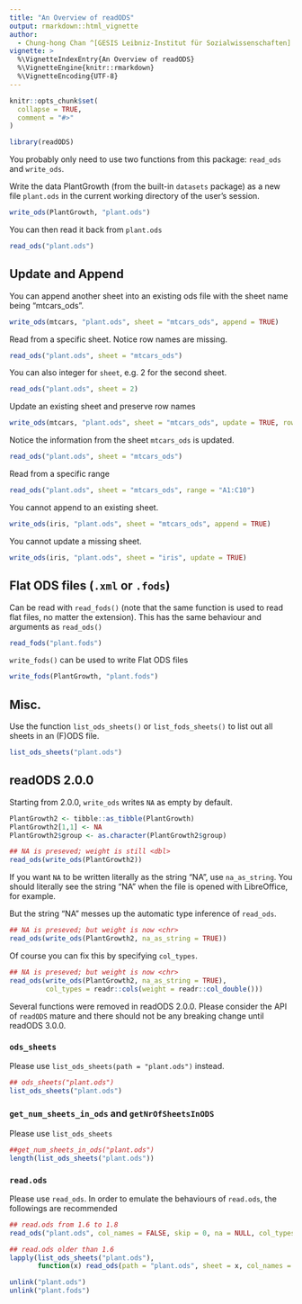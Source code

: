 ```yaml
---
title: "An Overview of readODS"
output: rmarkdown::html_vignette
author:
  - Chung-hong Chan ^[GESIS Leibniz-Institut für Sozialwissenschaften]
vignette: >
  %\VignetteIndexEntry{An Overview of readODS}
  %\VignetteEngine{knitr::rmarkdown}
  %\VignetteEncoding{UTF-8}
---
```


```r
knitr::opts_chunk$set(
  collapse = TRUE,
  comment = "#>"
)
```

```r
library(readODS)
```

You probably only need to use two functions from this package: `read_ods` and `write_ods`.

Write the data PlantGrowth (from the built-in `datasets` package) as a new file `plant.ods` in the current working directory of the user's session.

```r
write_ods(PlantGrowth, "plant.ods")
```

You can then read it back from `plant.ods`

```r
read_ods("plant.ods")
```

## Update and Append

You can append another sheet into an existing ods file with the sheet name being "mtcars_ods".

```r
write_ods(mtcars, "plant.ods", sheet = "mtcars_ods", append = TRUE)
```

Read from a specific sheet. Notice row names are missing.

```r
read_ods("plant.ods", sheet = "mtcars_ods")
```

You can also integer for `sheet`, e.g. 2 for the second sheet.

```r
read_ods("plant.ods", sheet = 2)
```

Update an existing sheet and preserve row names

```r
write_ods(mtcars, "plant.ods", sheet = "mtcars_ods", update = TRUE, row_names = TRUE)
```

Notice the information from the sheet `mtcars_ods` is updated.

```r
read_ods("plant.ods", sheet = "mtcars_ods")
```

Read from a specific range

```r
read_ods("plant.ods", sheet = "mtcars_ods", range = "A1:C10")
```

You cannot append to an existing sheet.

```r
write_ods(iris, "plant.ods", sheet = "mtcars_ods", append = TRUE)
```

You cannot update a missing sheet.

```r
write_ods(iris, "plant.ods", sheet = "iris", update = TRUE)
```

## Flat ODS files (`.xml` or `.fods`)

Can be read with `read_fods()` (note that the same function is used to read flat files, no matter the extension).
This has the same behaviour and arguments as `read_ods()`

```r
read_fods("plant.fods")
```

`write_fods()` can be used to write Flat ODS files

```r
write_fods(PlantGrowth, "plant.fods")
```

## Misc.

Use the function `list_ods_sheets()` or `list_fods_sheets()` to list out all sheets in an (F)ODS file.

```r
list_ods_sheets("plant.ods")
```

## readODS 2.0.0

Starting from 2.0.0, `write_ods` writes `NA` as empty by default.

```r
PlantGrowth2 <- tibble::as_tibble(PlantGrowth)
PlantGrowth2[1,1] <- NA
PlantGrowth2$group <- as.character(PlantGrowth2$group)

## NA is preseved; weight is still <dbl>
read_ods(write_ods(PlantGrowth2))
```

If you want `NA` to be written literally as the string "NA", use `na_as_string`. You should literally see the string "NA" when the file is opened with LibreOffice, for example.

But the string "NA" messes up the automatic type inference of `read_ods`.

```r
## NA is preseved; but weight is now <chr>
read_ods(write_ods(PlantGrowth2, na_as_string = TRUE))
```

Of course you can fix this by specifying `col_types`.

```r
## NA is preseved; but weight is now <chr>
read_ods(write_ods(PlantGrowth2, na_as_string = TRUE),
         col_types = readr::cols(weight = readr::col_double()))
```

Several functions were removed in readODS 2.0.0. Please consider the API of `readODS` mature and there should not be any breaking change until readODS 3.0.0.

### `ods_sheets`

Please use `list_ods_sheets(path = "plant.ods")` instead.

```r
## ods_sheets("plant.ods")
list_ods_sheets("plant.ods")
```

### `get_num_sheets_in_ods` and `getNrOfSheetsInODS`

Please use `list_ods_sheets`

```r
##get_num_sheets_in_ods("plant.ods")
length(list_ods_sheets("plant.ods"))
```

### `read.ods`

Please use `read_ods`. In order to emulate the behaviours of `read.ods`, the followings are recommended

```r
## read.ods from 1.6 to 1.8
read_ods("plant.ods", col_names = FALSE, skip = 0, na = NULL, col_types = NA, as_tibble = FALSE)
```

```r
## read.ods older than 1.6
lapply(list_ods_sheets("plant.ods"),
       function(x) read_ods(path = "plant.ods", sheet = x, col_names = FALSE, skip = 0, na = NULL, col_types = NA, as_tibble = FALSE))
```

```r
unlink("plant.ods")
unlink("plant.fods")
```
